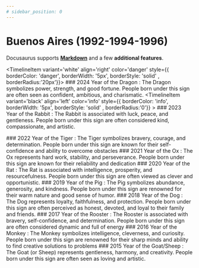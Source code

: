 ```yaml
---
# sidebar_position: 0
---
```


# Buenos Aires (1992-1994-1996)

Docusaurus supports **[Markdown](https://daringfireball.net/projects/markdown/syntax)** and a few **additional features**.



<Timeline variant="danger-darkest" horizontal>

<TimelineItem  variant='white' align='right' color='danger'  style={{ borderColor: 'danger', borderWidth: '5px', borderStyle: 'solid' , borderRadius:'20px'}}>
    ### 2024 
    Year of the Dragon : The Dragon symbolizes power, strength, and good fortune. People born under this sign are often seen as confident, ambitious, and charismatic.
</TimelineItem>
<TimelineItem   variant='black' align='left' color='info' style={{ borderColor: 'info', borderWidth: '5px', borderStyle: 'solid' , borderRadius:'0'}} >
    ### 2023 
    Year of the Rabbit : The Rabbit is associated with luck, peace, and gentleness. People born under this sign are often considered kind, compassionate, and artistic.
</TimelineItem>

<TimelineItem  variant='warning' align='right'>
    ### 2022
    Year of the Tiger : The Tiger symbolizes bravery, courage, and determination. People born under this sign are known for their self-confidence and ability to overcome obstacles
</TimelineItem>
<TimelineItem  variant='info' align='left' >
    ### 2021
    Year of the Ox : The Ox represents hard work, stability, and perseverance. People born under this sign are known for their reliability and dedication
</TimelineItem>

<TimelineItem variant='primary' align='right'>
    ### 2020
    Year of the Rat : The Rat is associated with intelligence, prosperity, and resourcefulness. People born under this sign are often viewed as clever and opportunistic.
</TimelineItem>
<TimelineItem align='left'  variant='danger'>
    ### 2019
    Year of the Pig : The Pig symbolizes abundance, generosity, and kindness. People born under this sign are renowned for their warm nature and good sense of humor.
</TimelineItem>

<TimelineItem  variant='success' align='right' >
    ### 2018
    Year of the Dog : The Dog represents loyalty, faithfulness, and protection. People born under this sign are often perceived as honest, devoted, and loyal to their family and friends.
</TimelineItem>
<TimelineItem   variant='info' align='left' color='danger' >
    ### 2017
    Year of the Rooster : The Rooster is associated with bravery, self-confidence, and determination. People born under this sign are often considered dynamic and full of energy
</TimelineItem>

<TimelineItem  variant='white' align='right' color='info'>
    ### 2016
    Year of the Monkey : The Monkey symbolizes intelligence, cleverness, and curiosity. People born under this sign are renowned for their sharp minds and ability to find creative solutions to problems
</TimelineItem>
<TimelineItem  variant='primary-darkest' align='left' color='primary-lightest'>
    ### 2015
    Year of the Goat/Sheep : The Goat (or Sheep) represents gentleness, harmony, and creativity. People born under this sign are often seen as loving and artistic.
</TimelineItem>
</Timeline>